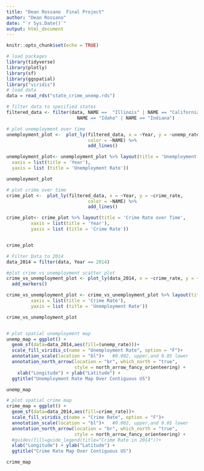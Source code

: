 ```yaml
---
title: "Dean Rossano  Final Project"
author: "Dean Rossano"
date: "`r Sys.Date()`"
output: html_document
---
```


```r
knitr::opts_chunk$set(echo = TRUE)
```

```r
# load packages
library(tidyverse)
library(plotly)
library(sf)
library(ggspatial)
library("viridis") 
# load data
data = read_rds("state_crime_unemp.rds")

# filter data to specified states
filtered_data <- filter(data, NAME ==  "Illinois" | NAME == "California" | 
                          NAME == "Idaho" | NAME == "Indiana")

# plot unemployment over time
unemployment_plot <-  plot_ly(filtered_data, x = ~Year, y = ~unemp_rate, 
                              color = ~NAME) %>% 
                              add_lines()

unemployment_plot<- unemployment_plot %>% layout(title = 'Unemployment Rate over Time',
  xaxis = list(title = 'Year'),
  yaxis = list (title = 'Unemployment Rate'))

unemployment_plot

# plot crime over time
crime_plot <-  plot_ly(filtered_data, x = ~Year, y = ~crime_rate, 
                              color = ~NAME) %>% 
                              add_lines()

crime_plot<- crime_plot %>% layout(title = 'Crime Rate over Time',
         xaxis = list(title = 'Year'),
         yaxis = list (title = 'Crime Rate'))


crime_plot

# Filter Data to 2014 
data_2014 = filter(data, Year == 2014)

#plot crime vs unemployment scatter plot
crime_vs_unemployment_plot <- plot_ly(data_2014, x = ~crime_rate, y = ~unemp_rate, color = ~NAME) %>% 
  add_markers()

crime_vs_unemployment_plot <- crime_vs_unemployment_plot %>% layout(title = 'Unemplployment Rate vs Crime Rate',
         xaxis = list(title = 'Crime Rate'),
         yaxis = list (title = 'Unemployment Rate'))

crime_vs_unemployment_plot


# plot spatial unemployment map
unemp_map = ggplot() +
  geom_sf(data=data_2014,aes(fill=(unemp_rate)))+
  scale_fill_viridis_c(name = "Unemployment Rate", option = "F")+
  annotation_scale(location = "bl")+   #0.002, upper,and 0.05 lower
  annotation_north_arrow(location = "br", which_north = "true", 
                         style = north_arrow_fancy_orienteering) +
    xlab("Longitude") + ylab("Latitude") +
  ggtitle("Unemployment Rate Map Over Contiguous US") 

unemp_map

# plot spatial crime map
crime_map = ggplot() +
  geom_sf(data=data_2014,aes(fill=crime_rate))+
  scale_fill_viridis_c(name = "Crime Rate", option = "F")+
  annotation_scale(location = "bl")+   #0.002, upper,and 0.05 lower
  annotation_north_arrow(location = "br", which_north = "true", 
                         style = north_arrow_fancy_orienteering) +
  #guides(fill=guide_legend(title="Crime Rate in 2014"))+
  xlab("Longitude") + ylab("Latitude") +
  ggtitle("Crime Rate Map Over Contiguous US") 

crime_map

```
